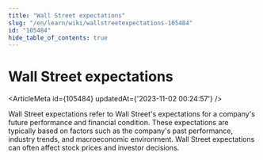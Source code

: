 ```yaml
---
title: "Wall Street expectations"
slug: "/en/learn/wiki/wallstreetexpectations-105484"
id: "105484"
hide_table_of_contents: true
---
```



# Wall Street expectations

<ArticleMeta id={105484} updatedAt={'2023-11-02 00:24:57'} />
<div className='border-solid border-b border-t-0 my-4 border-[var(--ifm-color-gray-300)]' />

Wall Street expectations refer to Wall Street's expectations for a company's future performance and financial condition. These expectations are typically based on factors such as the company's past performance, industry trends, and macroeconomic environment. Wall Street expectations can often affect stock prices and investor decisions.
